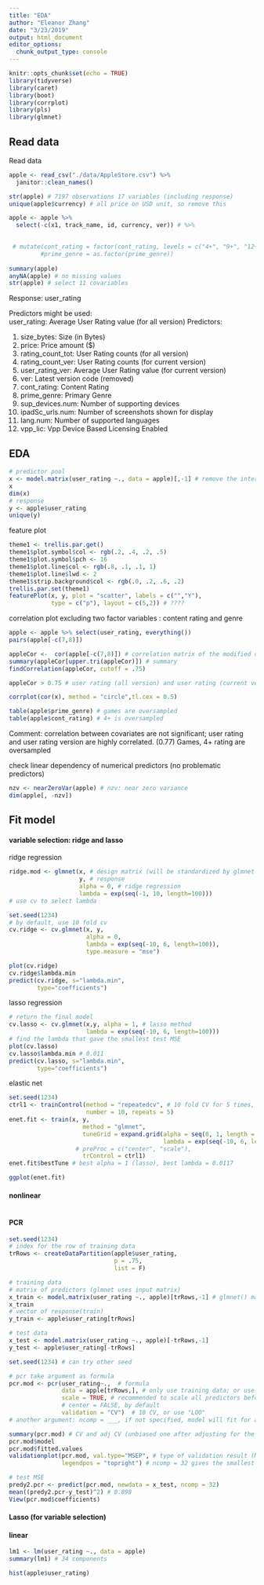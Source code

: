 ```yaml
---
title: "EDA"
author: "Eleanor Zhang"
date: "3/23/2019"
output: html_document
editor_options: 
  chunk_output_type: console
---
```


```r
knitr::opts_chunk$set(echo = TRUE)
library(tidyverse)
library(caret)
library(boot)
library(corrplot)
library(pls)
library(glmnet)
```

## Read data 

Read data
```r
apple <- read_csv("./data/AppleStore.csv") %>% 
  janitor::clean_names() 

str(apple) # 7197 observations 17 variables (including response)
unique(apple$currency) # all price on USD unit, so remove this

apple <- apple %>% 
  select(-c(x1, track_name, id, currency, ver)) # %>% 

  
 # mutate(cont_rating = factor(cont_rating, levels = c("4+", "9+", "12+", "17+")),
         #prime_genre = as.factor(prime_genre))
  
summary(apple)
anyNA(apple) # no missing values
str(apple) # select 11 covariables 
```


Response: user_rating  

Predictors might be used:  
user_rating: Average User Rating value (for all version)
Predictors: 

1.	size_bytes: Size (in Bytes)
2.	price: Price amount ($)
3.	rating_count_tot: User Rating counts (for all version)
4.	rating_count_ver: User Rating counts (for current version)
5.	user_rating_ver: Average User Rating value (for current version)
6.	ver: Latest version code (removed)
7.	cont_rating: Content Rating
8.	prime_genre: Primary Genre
9.	sup_devices.num: Number of supporting devices
10.	ipadSc_urls.num: Number of screenshots shown for display
11.	lang.num: Number of supported languages
12.	vpp_lic: Vpp Device Based Licensing Enabled

## EDA

```r
# predictor pool
x <- model.matrix(user_rating ~., data = apple)[,-1] # remove the intercept column; design matrix
x
dim(x)
# response
y <- apple$user_rating
unique(y)
```

feature plot
```r
theme1 <- trellis.par.get()
theme1$plot.symbol$col <- rgb(.2, .4, .2, .5)
theme1$plot.symbol$pch <- 16
theme1$plot.line$col <- rgb(.8, .1, .1, 1)
theme1$plot.line$lwd <- 2
theme1$strip.background$col <- rgb(.0, .2, .6, .2)
trellis.par.set(theme1)
featurePlot(x, y, plot = "scatter", labels = c("","Y"),
            type = c("p"), layout = c(5,2)) # ???? 
```

correlation plot excluding two factor variables : content rating and genre
```r
apple <- apple %>% select(user_rating, everything())
pairs(apple[-c(7,8)])

appleCor <-  cor(apple[-c(7,8)]) # correlation matrix of the modified dataset above
summary(appleCor[upper.tri(appleCor)]) # summary
findCorrelation(appleCor, cutoff = .75)

appleCor > 0.75 # user rating (all version) and user rating (current version)

corrplot(cor(x), method = "circle",tl.cex = 0.5)

table(apple$prime_genre) # games are oversampled
table(apple$cont_rating) # 4+ is oversampled
```

Comment: correlation between covariates are not significant; user rating and user rating version are highly correlated. (0.77)
Games, 4+ rating are oversampled

check linear dependency of numerical predictors (no problematic predictors)
```r
nzv <- nearZeroVar(apple) # nzv: near zero variance
dim(apple[, -nzv])
```

## Fit model

#### variable selection: ridge and lasso

ridge regression
```r
ridge.mod <- glmnet(x, # design matrix (will be standardized by glmnet by default)
                    y, # response
                    alpha = 0, # ridge regression
                    lambda = exp(seq(-1, 10, length=100)))
# use cv to select lambda

set.seed(1234)
# by default, use 10 fold cv
cv.ridge <- cv.glmnet(x, y, 
                      alpha = 0, 
                      lambda = exp(seq(-10, 6, length=100)), 
                      type.measure = "mse")

plot(cv.ridge) 
cv.ridge$lambda.min
predict(cv.ridge, s="lambda.min", 
        type="coefficients")
```

lasso regression
```r
# return the final model
cv.lasso <- cv.glmnet(x,y, alpha = 1, # lasso method
                      lambda = exp(seq(-10, 6, length=100)))
# find the lambda that gave the smallest test MSE
plot(cv.lasso)
cv.lasso$lambda.min # 0.011
predict(cv.lasso, s="lambda.min", 
        type="coefficients")
```

elastic net
```r
set.seed(1234)
ctrl1 <- trainControl(method = "repeatedcv", # 10 fold CV for 5 times, then average result
                      number = 10, repeats = 5)
enet.fit <- train(x, y,
                     method = "glmnet",
                     tuneGrid = expand.grid(alpha = seq(0, 1, length = 5), #0,0.25,0.5,0.75,1
                                            lambda = exp(seq(-10, 6, length=50))),
                   # preProc = c("center", "scale"),
                     trControl = ctrl1)
enet.fit$bestTune # best alpha = 1 (lasso), best lambda = 0.0117

ggplot(enet.fit)
```

#### nonlinear

```r

```

#### PCR

```r
set.seed(1234)
# index for the row of training data
trRows <- createDataPartition(apple$user_rating,
                              p = .75,
                              list = F)

# training data
# matrix of predictors (glmnet uses input matrix)
x_train <- model.matrix(user_rating ~., apple)[trRows,-1] # glmnet() make design matrix, exclude the intercept
x_train
# vector of response(train)
y_train <- apple$user_rating[trRows]

# test data
x_test <- model.matrix(user_rating ~., apple)[-trRows,-1]
y_test <- apple$user_rating[-trRows]
```

```r
set.seed(1234) # can try other seed

# pcr take argument as formula
pcr.mod <- pcr(user_rating~.,  # formula
               data = apple[trRows,], # only use training data; or use subset = __
               scale = TRUE, # recommended to scale all predictors before PCR, the default is False
               # center = FALSE, by default
               validation = "CV")  # 10 CV, or use "LOO"
# another argument: ncomp = ___, if not specified, model will fit for all predictors

summary(pcr.mod) # CV and adj CV (unbiased one after adjusting for the method)
pcr.mod$model
pcr.mod$fitted.values
validationplot(pcr.mod, val.type="MSEP", # type of validation result (MSE prediction), or RMSEP (square root)
               legendpos = "topright") # ncomp = 32 gives the smallest MSEP

# test MSE
predy2.pcr <- predict(pcr.mod, newdata = x_test, ncomp = 32)
mean((predy2.pcr-y_test)^2) # 0.898
View(pcr.mod$coefficients)
```

#### Lasso (for variable selection)


#### linear

```r
lm1 <- lm(user_rating ~., data = apple)
summary(lm1) # 34 components
```

```r
hist(apple$user_rating)
```

